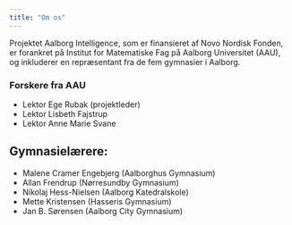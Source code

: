 ```yaml
---
title: "Om os"
---
```


Projektet Aalborg Intelligence, som er finansieret af Novo Nordisk Fonden, er forankret på Institut for Matematiske Fag på Aalborg Universitet (AAU), og inkluderer en repræsentant fra de fem gymnasier i Aalborg.

### Forskere fra AAU

- Lektor Ege Rubak (projektleder)
- Lektor Lisbeth Fajstrup
- Lektor Anne Marie Svane

## Gymnasielærere:

- Malene Cramer Engebjerg (Aalborghus Gymnasium)
- Allan Frendrup (Nørresundby Gymnasium)
- Nikolaj Hess-Nielsen (Aalborg Katedralskole)
- Mette Kristensen (Hasseris Gymnasium)
- Jan B. Sørensen (Aalborg City Gymnasium)
